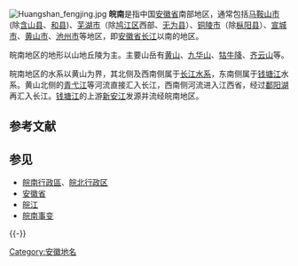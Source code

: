 {{Unreferenced|time=2020-05-30T13:35:38+00:00}}
[[File:Huangshan_fengjing.jpg|thumb]]
'''皖南'''是指中国[[安徽省|安徽省]]南部地区，通常包括[[马鞍山市|马鞍山市]](除[[含山县|含山县]]、[[和县|和县]])、[[芜湖市|芜湖市]]（除[[鸠江区|鸠江区]]西部、[[无为县|无为县]]）、[[铜陵市|铜陵市]]（除[[枞阳县|枞阳县]]）、[[宣城市|宣城市]]、[[黄山市|黄山市]]、[[池州市|池州市]]等地区，即[[安徽省|安徽省]][[长江|长江]]以南的地区。

皖南地区的地形以山地丘陵为主。主要山岳有[[黄山|黄山]]、[[九华山|九华山]]、[[牯牛降|牯牛降]]、[[齊雲山_(黃山山脈)|齐云山]]等。

皖南地区的水系以黄山为界，其北侧及西南侧属于[[长江|长江]][[水系|水系]]，东南侧属于[[钱塘江|钱塘江]]水系。黄山北侧的[[青弋江|青弋江]]等河流直接汇入长江，西南侧河流进入江西省，经过[[鄱阳湖|鄱阳湖]]再汇入长江。[[钱塘江|钱塘江]]的上游[[新安江|新安江]]发源并流经皖南地区。

== 参考文献 ==
{{Reflist}}

== 参见 ==
{{Portal box|安徽}}
* [[皖南行政區|皖南行政區]]、[[皖北行政区|皖北行政区]]
* [[安徽省|安徽省]]
* [[皖江|皖江]]
* [[皖南事变|皖南事变]]

{{-}}
{{安徽区划}}

[[Category:安徽地名|Category:安徽地名]]